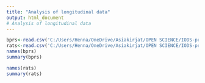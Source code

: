 ```yaml
---
title: "Analysis of longitudinal data"
output: html_document
# Analysis of longitudinal data
---
```

```r
bprs<-read.csv('C:/Users/Henna/OneDrive/Asiakirjat/OPEN SCIENCE/IODS-project/data/bprs.csv')
rats<-read.csv('C:/Users/Henna/OneDrive/Asiakirjat/OPEN SCIENCE/IODS-project/data/rats.csv')
names(bprs)
summary(bprs)

names(rats)
summary(rats)
```




